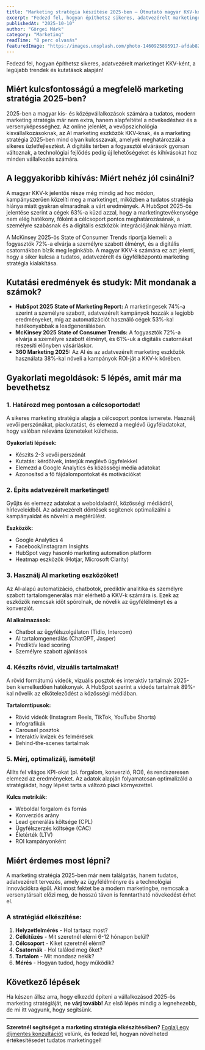 ```yaml
---
title: "Marketing stratégia készítése 2025-ben – Útmutató magyar KKV-knak"
excerpt: "Fedezd fel, hogyan építhetsz sikeres, adatvezérelt marketinget KKV-ként, a legújabb trendek és kutatások alapján!"
publishedAt: "2025-10-10"
author: "Görgei Márk"
category: "Marketing"
readTime: "8 perc olvasás"
featuredImage: "https://images.unsplash.com/photo-1460925895917-afdab827c52f?w=1200&h=800&fit=crop"
---
```


Fedezd fel, hogyan építhetsz sikeres, adatvezérelt marketinget KKV-ként, a legújabb trendek és kutatások alapján!

## Miért kulcsfontosságú a megfelelő marketing stratégia 2025-ben?

2025-ben a magyar kis- és középvállalkozások számára a tudatos, modern marketing stratégia már nem extra, hanem alapfeltétel a növekedéshez és a versenyképességhez. Az online jelenlét, a vevőpszichológia kisvállalkozásoknak, az AI marketing eszközök KKV-knak, és a marketing stratégia 2025-ben mind olyan kulcsszavak, amelyek meghatározzák a sikeres üzletfejlesztést. A digitális térben a fogyasztói elvárások gyorsan változnak, a technológiai fejlődés pedig új lehetőségeket és kihívásokat hoz minden vállalkozás számára.

## A leggyakoribb kihívás: Miért nehéz jól csinálni?

A magyar KKV-k jelentős része még mindig ad hoc módon, kampányszerűen közelíti meg a marketinget, miközben a tudatos stratégia hiánya miatt gyakran elmaradnak a várt eredmények. A HubSpot 2025-ös jelentése szerint a cégek 63%-a küzd azzal, hogy a marketingtevékenysége nem elég hatékony, főként a célcsoport pontos meghatározásának, a személyre szabásnak és a digitális eszközök integrációjának hiánya miatt.

A McKinsey 2025-ös State of Consumer Trends riportja kiemeli: a fogyasztók 72%-a elvárja a személyre szabott élményt, és a digitális csatornákban bízik meg leginkább. A magyar KKV-k számára ez azt jelenti, hogy a siker kulcsa a tudatos, adatvezérelt és ügyfélközpontú marketing stratégia kialakítása.

## Kutatási eredmények és studyk: Mit mondanak a számok?

- **HubSpot 2025 State of Marketing Report:** A marketingesek 74%-a szerint a személyre szabott, adatvezérelt kampányok hozzák a legjobb eredményeket, míg az automatizációt használó cégek 53%-kal hatékonyabbak a leadgenerálásban.
- **McKinsey 2025 State of Consumer Trends:** A fogyasztók 72%-a elvárja a személyre szabott élményt, és 61%-uk a digitális csatornákat részesíti előnyben vásárláskor.
- **360 Marketing 2025:** Az AI és az adatvezérelt marketing eszközök használata 38%-kal növeli a kampányok ROI-ját a KKV-k körében.

## Gyakorlati megoldások: 5 lépés, amit már ma bevethetsz

### 1. Határozd meg pontosan a célcsoportodat!

A sikeres marketing stratégia alapja a célcsoport pontos ismerete. Használj vevői perszónákat, piackutatást, és elemezd a meglévő ügyféladatokat, hogy valóban releváns üzeneteket küldhess.

**Gyakorlati lépések:**
- Készíts 2-3 vevői perszónát
- Kutatás: kérdőívek, interjúk meglévő ügyfelekkel
- Elemezd a Google Analytics és közösségi média adatokat
- Azonosítsd a fő fájdalompontokat és motivációkat

### 2. Építs adatvezérelt marketinget!

Gyűjts és elemezz adatokat a weboldaladról, közösségi médiádról, hírleveleidből. Az adatvezérelt döntések segítenek optimalizálni a kampányaidat és növelni a megtérülést.

**Eszközök:**
- Google Analytics 4
- Facebook/Instagram Insights
- HubSpot vagy hasonló marketing automation platform
- Heatmap eszközök (Hotjar, Microsoft Clarity)

### 3. Használj AI marketing eszközöket!

Az AI-alapú automatizáció, chatbotok, prediktív analitika és személyre szabott tartalomgenerálás már elérhető a KKV-k számára is. Ezek az eszközök nemcsak időt spórolnak, de növelik az ügyfélélményt és a konverziót.

**AI alkalmazások:**
- Chatbot az ügyfélszolgálaton (Tidio, Intercom)
- AI tartalomgenerálás (ChatGPT, Jasper)
- Prediktív lead scoring
- Személyre szabott ajánlások

### 4. Készíts rövid, vizuális tartalmakat!

A rövid formátumú videók, vizuális posztok és interaktív tartalmak 2025-ben kiemelkedően hatékonyak. A HubSpot szerint a videós tartalmak 89%-kal növelik az elköteleződést a közösségi médiában.

**Tartalomtípusok:**
- Rövid videók (Instagram Reels, TikTok, YouTube Shorts)
- Infografikák
- Carousel posztok
- Interaktív kvízek és felmérések
- Behind-the-scenes tartalmak

### 5. Mérj, optimalizálj, ismételj!

Állíts fel világos KPI-okat (pl. forgalom, konverzió, ROI), és rendszeresen elemezd az eredményeket. Az adatok alapján folyamatosan optimalizáld a stratégiádat, hogy lépést tarts a változó piaci környezettel.

**Kulcs metrikák:**
- Weboldal forgalom és forrás
- Konverziós arány
- Lead generálás költsége (CPL)
- Ügyfélszerzés költsége (CAC)
- Életérték (LTV)
- ROI kampányonként

## Miért érdemes most lépni?

A marketing stratégia 2025-ben már nem találgatás, hanem tudatos, adatvezérelt tervezés, amely az ügyfélélményre és a technológiai innovációkra épül. Aki most fektet be a modern marketingbe, nemcsak a versenytársait előzi meg, de hosszú távon is fenntartható növekedést érhet el.

### A stratégiád elkészítése:

1. **Helyzetfelmérés** - Hol tartasz most?
2. **Célkitűzés** - Mit szeretnél elérni 6-12 hónapon belül?
3. **Célcsoport** - Kiket szeretnél elérni?
4. **Csatornák** - Hol találod meg őket?
5. **Tartalom** - Mit mondasz nekik?
6. **Mérés** - Hogyan tudod, hogy működik?

## Következő lépések

Ha készen állsz arra, hogy elkezdd építeni a vállalkozásod 2025-ös marketing stratégiáját, **ne várj tovább!** Az első lépés mindig a legnehezebb, de mi itt vagyunk, hogy segítsünk.

---

**Szeretnél segítséget a marketing stratégia elkészítésében?** [Foglalj egy díjmentes konzultációt](/dijmentes-audit) velünk, és fedezd fel, hogyan növelheted értékesítésedet tudatos marketinggel!
